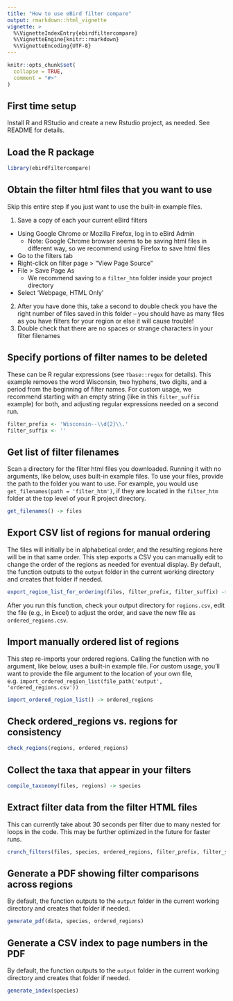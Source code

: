 ```yaml
---
title: "How to use eBird filter compare"
output: rmarkdown::html_vignette
vignette: >
  %\VignetteIndexEntry{ebirdfiltercompare}
  %\VignetteEngine{knitr::rmarkdown}
  %\VignetteEncoding{UTF-8}
---
```


```r
knitr::opts_chunk$set(
  collapse = TRUE,
  comment = "#>"
)
```

## First time setup

Install R and RStudio and create a new Rstudio project, as needed. See README for details.

## Load the R package

```r
library(ebirdfiltercompare)
```

## Obtain the filter html files that you want to use

Skip this entire step if you just want to use the built-in example files.

1. Save a copy of each your current eBird filters
  - Using Google Chrome or Mozilla Firefox, log in to eBird Admin
    - Note: Google Chrome browser seems to be saving html files in different way, so we recommend using Firefox to save html files
  - Go to the filters tab
  - Right-click on filter page > "View Page Source"
  - File > Save Page As
    - We recommend saving to a `filter_htm` folder inside your project directory
  - Select 'Webpage, HTML Only'
2. After you have done this, take a second to double check you have the right number of files saved in this folder -- you should have as many files as you have filters for your region or else it will cause trouble!
3. Double check that there are no spaces or strange characters in your filter filenames

## Specify portions of filter names to be deleted

These can be R regular expressions (see `?base::regex` for details). This example removes the word Wisconsin, two hyphens, two digits, and a period from the beginning of filter names. For custom usage, we recommend starting with an empty string (like in this `filter_suffix` example) for both, and adjusting regular expressions needed on a second run.

```r
filter_prefix <- 'Wisconsin--\\d{2}\\.'
filter_suffix <- ''
```

## Get list of filter filenames

Scan a directory for the filter html files you downloaded. Running it with no arguments, like below, uses built-in example files. To use your files, provide the path to the folder you want to use. For example, you would use `get_filenames(path = 'filter_htm')`, if they are located in the `filter_htm` folder at the top level of your R project directory.

```r
get_filenames() -> files
```

## Export CSV list of regions for manual ordering

The files will initially be in alphabetical order, and the resulting regions here will be in that same order. This step exports a CSV you can manually edit to change the order of the regions as needed for eventual display. By default, the function outputs to the `output` folder in the current working directory and creates that folder if needed.

```r
export_region_list_for_ordering(files, filter_prefix, filter_suffix) -> regions
```

After you run this function, check your output directory for `regions.csv`, edit the file (e.g., in Excel) to adjust the order, and save the new file as `ordered_regions.csv`.

## Import manually ordered list of regions

This step re-imports your ordered regions. Calling the function with no argument, like below, uses a built-in example file. For custom usage, you'll want to provide the file argument to the location of your own file, e.g. `import_ordered_region_list(file_path('output', 'ordered_regions.csv'))`

```r
import_ordered_region_list() -> ordered_regions
```

## Check ordered_regions vs. regions for consistency

```r
check_regions(regions, ordered_regions)
```

## Collect the taxa that appear in your filters

```r
compile_taxonomy(files, regions) -> species
```

## Extract filter data from the filter HTML files

This can currently take about 30 seconds per filter due to many nested for loops in the code. This may be further optimized in the future for faster runs.

```r
crunch_filters(files, species, ordered_regions, filter_prefix, filter_suffix) -> data
```

## Generate a PDF showing filter comparisons across regions

By default, the function outputs to the `output` folder in the current working directory and creates that folder if needed.

```r
generate_pdf(data, species, ordered_regions)
```

## Generate a CSV index to page numbers in the PDF

By default, the function outputs to the `output` folder in the current working directory and creates that folder if needed.

```r
generate_index(species)
```
